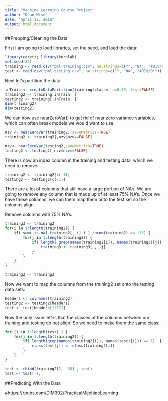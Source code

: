 ```yaml
---
title: "Machine Learning Course Project"
author: "Dean Wise"
date: "April 13, 2016"
output: html_document
---
```


##Prepping/Cleaning the Data

First I am going to load libraries, set the seed,  and load the data:

```r
library(caret); library(kernlab)
set.seed(83)
training <- read.csv("pml-training.csv", na.strings=c("", "NA", "#DIV/0!"))
test <- read.csv("pml-testing.csv", na.strings=c("", "NA", "#DIV/0!"))
```

Next let's partition the data:

```r
inTrain <- createDataPartition(training$classe, p=0.75, list=FALSE)
training2 <- training[inTrain, ]
testing2 <- training[-inTrain, ]
dim(training2)
dim(testing2)
```

We can now use nearZeroVar() to get rid of near zero variance variables, which can often break models we would want to use. 

```r

nzv <- nearZeroVar(training2, saveMetrics=TRUE)
training2 <- training2[,nzv$nzv==FALSE]

nzv<- nearZeroVar(testing2,saveMetrics=TRUE)
testing2 <- testing2[,nzv$nzv==FALSE]

```

There is now an index column in the training and testing data, which we need to remove:
```r
training2 <- training2[c(-1)]
testing2 <- testing2[c(-1)]
```

There are a lot of columns that still have a large portion of NA's. We are going to remove any column that is made up of at least 75% NA's. Once we have those columns, we can them map them onto the test set so the columns align. 

Remove columns with 75% NA's:
```r

training3 <- training2
for(i in 1:length(training2)) {
    if( sum( is.na( training2[, i] ) ) /nrow(training2) >= .75) {
        for(j in 1:length(training3)) {
            if( length( grep(names(training2[i]), names(training3)[j]) ) == 1)  {
                training3 <- training3[ , -j]
            }   
        } 
    }
}

training2 <- training3

```

Now we want to map the columns from the training2 set onto the testing data sets:
```r

headers <- colnames(training2)
testing2 <- testing2[headers]
test <- test[headers[1:57]]

```

Now the only issue left is that the classes of the columns between our training and testing do not align. So we need to make them the same class:

```r

for (i in 1:length(test) ) {
    for(j in 1:length(training2)) {
        if( length(grep(names(training2[i]), names(test)[j])) == 1)  {
            class(test[j]) <- class(training2[i])
        }      
    }      
}

test <- rbind(training2[2, -58] , test)
test <- test[-1,]

```


##Predicting With the Data


#https://rpubs.com/DIM302/PracticalMachineLearning























































































